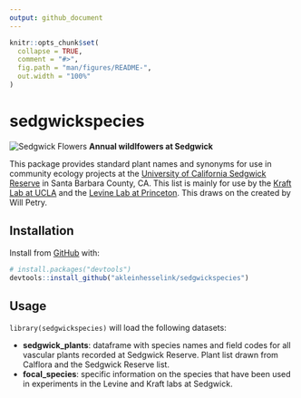 ```yaml
---
output: github_document
---
```


<!-- README.md is generated from README.Rmd. Please edit that file -->

```r
knitr::opts_chunk$set(
  collapse = TRUE,
  comment = "#>",
  fig.path = "man/figures/README-",
  out.width = "100%"
)
```

# sedgwickspecies

<!-- badges: start -->
<!-- badges: end -->
![Sedgwick Flowers](man/figures/README-IMG_1636.jpg)
__Annual wildlfowers at Sedgwick__

This package provides standard plant names and synonyms for use in community ecology projects at the [University of California Sedgwick Reserve](https://sedgwick.nrs.ucsb.edu/) in Santa Barbara County, CA.  This list is mainly for use by the [Kraft Lab at UCLA](https://sites.lifesci.ucla.edu/eeb-kraft/) and the [Levine Lab at Princeton](https://eeb.princeton.edu/people/jonathan-levine). This draws on the created by Will Petry. 

## Installation

Install from [GitHub](https://github.com/) with:

``` r
# install.packages("devtools")
devtools::install_github("akleinhesselink/sedgwickspecies")
```
## Usage

`library(sedgwickspecies)` will load the following datasets:

* __sedgwick_plants__: dataframe with species names and field codes for all vascular plants recorded at Sedgwick Reserve. Plant list drawn from Calflora and the Sedgwick Reserve list. 
* __focal_species__: specific information on the species that have been used in experiments in the Levine and Kraft labs at Sedgwick. 
